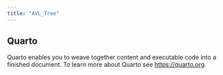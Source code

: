 ```yaml
---
title: "AVL_Tree"
---
```


## Quarto

Quarto enables you to weave together content and executable code into a finished document. To learn more about Quarto see <https://quarto.org>.
